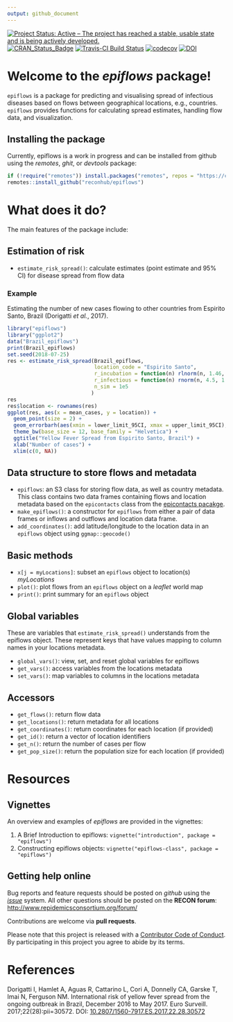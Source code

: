 ```yaml
---
output: github_document
---
```


[![Project Status: Active – The project has reached a stable, usable state and is being actively developed.](https://www.repostatus.org/badges/latest/active.svg)](https://www.repostatus.org/#active)
[![CRAN_Status_Badge](http://www.r-pkg.org/badges/version/epiflows)](https://cran.r-project.org/package=epiflows)
[![Travis-CI Build Status](https://travis-ci.org/reconhub/epiflows.svg?branch=master)](https://travis-ci.org/reconhub/epiflows)
[![codecov](https://codecov.io/gh/reconhub/epiflows/branch/master/graph/badge.svg)](https://codecov.io/gh/reconhub/epiflows)
[![DOI](https://zenodo.org/badge/102121281.svg)](https://zenodo.org/badge/latestdoi/102121281)



# Welcome to the *epiflows* package!

`epiflows` is a package for predicting and visualising spread of infectious diseases based on flows between geographical locations, e.g., countries.
`epiflows` provides functions for calculating spread estimates, handling flow data, and visualization.

## Installing the package

<!-- To install the current stable, CRAN version of the package, type: -->
<!-- ```{r install, eval = FALSE} -->
<!-- install.packages("epiflows") -->
<!-- ``` -->

<!-- To benefit from the latest features and bug fixes, install the development, *github* version of the package using: -->
Currently, epiflows is a work in progress and can be installed from github using
the *remotes*, *ghit*, or *devtools* package:

```r
if (!require("remotes")) install.packages("remotes", repos = "https://cloud.rstudio.org")
remotes::install_github("reconhub/epiflows")
```

# What does it do?

The main features of the package include:

## Estimation of risk

* `estimate_risk_spread()`: calculate estimates (point estimate and 95% CI) for disease spread from flow data

### Example

Estimating the number of new cases flowing to other countries from Espirito Santo, Brazil (Dorigatti *et al.*, 2017).

```r
library("epiflows")
library("ggplot2")
data("Brazil_epiflows")
print(Brazil_epiflows)
set.seed(2018-07-25)
res <- estimate_risk_spread(Brazil_epiflows, 
                            location_code = "Espirito Santo",
                            r_incubation = function(n) rlnorm(n, 1.46, 0.35),
                            r_infectious = function(n) rnorm(n, 4.5, 1.5/1.96),
                            n_sim = 1e5
                           )
res
res$location <- rownames(res)
ggplot(res, aes(x = mean_cases, y = location)) +
  geom_point(size = 2) +
  geom_errorbarh(aes(xmin = lower_limit_95CI, xmax = upper_limit_95CI), height = .25) +
  theme_bw(base_size = 12, base_family = "Helvetica") +
  ggtitle("Yellow Fever Spread from Espirito Santo, Brazil") +
  xlab("Number of cases") +
  xlim(c(0, NA))
```

## Data structure to store flows and metadata

* `epiflows`: an S3 class for storing flow data, as well as country metadata. 
   This class contains two data frames containing flows and location metadata based on the `epicontacts` class from the [epicontacts pacakge](http://www.repidemicsconsortium.org/epicontacts/).
* `make_epiflows()`: a constructor for `epiflows` from either a pair of data frames or inflows and outflows and location data frame.
* `add_coordinates()`: add latitude/longitude to the location data in an `epiflows` object using `ggmap::geocode()`

## Basic methods

* `x[j = myLocations]`: subset an `epiflows` object to location(s) *myLocations*
* `plot()`: plot flows from an `epiflows` object on a *leaflet* world map
* `print()`: print summary for an `epiflows` object

## Global variables

These are variables that `estimate_risk_spread()` understands from the epiflows
object. These represent keys that have values mapping to column names in your
locations metadata. 

* `global_vars()`: view, set, and reset global variables for epiflows
* `get_vars()`: access variables from the locations metadata
* `set_vars()`: map variables to columns in the locations metadata

## Accessors

* `get_flows()`: return flow data 
* `get_locations()`: return metadata for all locations
* `get_coordinates()`: return coordinates for each location (if provided)
* `get_id()`: return a vector of location identifiers
* `get_n()`: return the number of cases per flow
* `get_pop_size()`: return the population size for each location (if provided)

# Resources

## Vignettes

An overview and examples of *epiflows* are provided in the vignettes:

1. A Brief Introduction to epiflows: `vignette("introduction", package = "epiflows")`
2. Constructing epiflows objects: `vignette("epiflows-class", package = "epiflows")`

## Getting help online

Bug reports and feature requests should be posted on *github* using the [*issue*](http://github.com/reconhub/epiflows/issues) system. All other questions should be posted on the **RECON forum**: <br>
[http://www.repidemicsconsortium.org/forum/](http://www.repidemicsconsortium.org/forum/)

Contributions are welcome via **pull requests**.

Please note that this project is released with a [Contributor Code of Conduct](CONDUCT.md). By participating in this project you agree to abide by its terms.

# References

Dorigatti I, Hamlet A, Aguas R, Cattarino L, Cori A, Donnelly CA, Garske T, Imai N, Ferguson NM. International risk of yellow fever spread from the ongoing outbreak in Brazil, December 2016 to May 2017. Euro Surveill. 2017;22(28):pii=30572. DOI: [10.2807/1560-7917.ES.2017.22.28.30572](https://doi.org/10.2807/1560-7917.ES.2017.22.28.30572)
